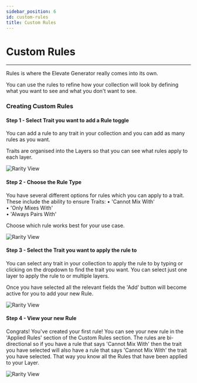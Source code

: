 ```yaml
---
sidebar_position: 6
id: custom-rules
title: Custom Rules
---
```


# Custom Rules

---

Rules is where the Elevate Generator really comes into its own. 

You can use the rules to refine how your collection will look by defining what you want to see and what you don't want to see.

### Creating Custom Rules
#### Step 1 - Select Trait you want to add a Rule toggle
You can add a rule to any trait in your collection and you can add as many rules as you want.

Traits are organised into the Layers so that you can see what rules apply to each layer.

![Rarity View](../../static/img/generator/custom-rules-step-1.png)

#### Step 2 - Choose the Rule Type
You have several different options for rules which you can apply to a trait. These include the ability to ensure Traits:
• 'Cannot Mix With'   
• 'Only Mixes With'  
• 'Always Pairs With'   

Choose which rule works best for your use case.

![Rarity View](../../static/img/generator/custom-rules-step-2.png)


#### Step 3 - Select the Trait you want to apply the rule to
You can select any trait in your collection to apply the rule to by typing or clicking on the dropdown to find the trait you want. You can select just one layer to apply the rule to or multiple layers.

Once you have selected all the relevant fields the 'Add' button will become active for you to add your new Rule.

![Rarity View](../../static/img/generator/custom-rules-step-3.png)

#### Step 4 - View your new Rule
Congrats! You've created your first rule! You can see your new rule in the 'Applied Rules' section of the Custom Rules section. The rules are bi-directional so if you have a rule that says 'Cannot Mix With' then the trait you have selected will also have a rule that says 'Cannot Mix With' the trait you have selected. That way you know all the Rules that have been applied to your Layer. 

![Rarity View](../../static/img/generator/custom-rules-step-4.png)